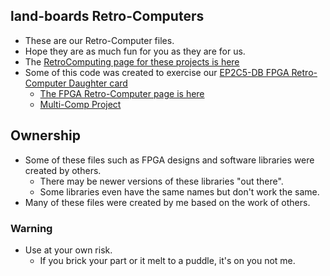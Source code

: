 == land-boards Retro-Computers ==

* These are our Retro-Computer files.
* Hope they are as much fun for you as they are for us.
* The [http://land-boards.com/blwiki/index.php?title=RetroComputing RetroComputing page for these projects is here]
* Some of this code was created to exercise our [http://land-boards.com/blwiki/index.php?title=EP2C5-DB EP2C5-DB FPGA Retro-Computer Daughter card]
** [https://github.com/douggilliland/Retro-Computers/tree/master/FPGA%20Retro%20Computers The FPGA Retro-Computer page is here]
** [https://github.com/douggilliland/MultiComp Multi-Comp Project]

== Ownership ==

* Some of these files such as FPGA designs and software libraries were created by others.
** There may be newer versions of these libraries "out there".
** Some libraries even have the same names but don't work the same.
* Many of these files were created by me based on the work of others.

=== Warning ===

* Use at your own risk.
** If you brick your part or it melt to a puddle, it's on you not me.
